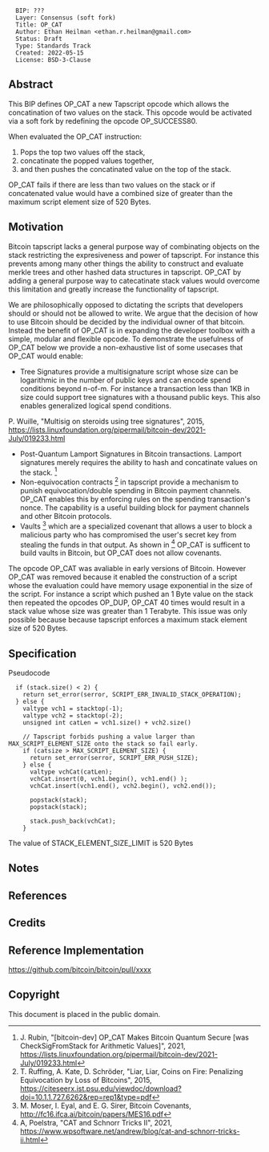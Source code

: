 <pre>
  BIP: ???
  Layer: Consensus (soft fork)
  Title: OP_CAT
  Author: Ethan Heilman <ethan.r.heilman@gmail.com>
  Status: Draft
  Type: Standards Track
  Created: 2022-05-15
  License: BSD-3-Clause
</pre>

==Abstract==

This BIP defines OP_CAT a new Tapscript opcode which allows the concatination of two values on the stack. This opcode would be activated via a soft fork by redefining the opcode OP_SUCCESS80.

When evaluated the OP_CAT instruction:
# Pops the top two values off the stack,
# concatinate the popped values together,
# and then pushes the concatinated value on the top of the stack.

OP_CAT fails if there are less than two values on the stack or if concatenated value would have a combined size of greater than the maximum script element size of 520 Bytes.

==Motivation==
Bitcoin tapscript lacks a general purpose way of combinating objects on the stack restricting the expresiveness and power of tapscript. For instance this prevents among many other things the ability to construct and evaluate merkle trees and other hashed data structures in tapscript. OP_CAT by adding a general purpose way to catecatinate stack values would overcome this limitation and greatly increase the functionality of tapscript.

We are philosophically opposed to dictating the scripts that developers should or should not be allowed to write. We argue that the decision of how to use Bitcoin should be decided by the individual owner of that bitcoin. Instead the benefit of OP_CAT is in expanding the developer toolbox with a simple, modular and flexible opcode. To demonstrate the usefulness of OP_CAT below we provide a non-exhaustive list of some usecases that OP_CAT would enable:

* Tree Signatures provide a multisignature script whose size can be logarithmic in the number of public keys and can encode spend conditions beyond n-of-m. For instance a transaction less than 1KB in size could support tree signatures with a thousand public keys. This also enables generalized logical spend conditions. <ref> 
P. Wuille, "Multisig on steroids using tree signatures", 2015, https://lists.linuxfoundation.org/pipermail/bitcoin-dev/2021-July/019233.html</ref>
* Post-Quantum Lamport Signatures in Bitcoin transactions. Lamport signatures merely requires the ability to hash and concatinate values on the stack. <ref>J. Rubin, "[bitcoin-dev] OP_CAT Makes Bitcoin Quantum Secure [was CheckSigFromStack for Arithmetic Values]", 2021, https://lists.linuxfoundation.org/pipermail/bitcoin-dev/2021-July/019233.html</ref>
* Non-equivocation contracts <ref>T. Ruffing, A. Kate, D. Schröder, "Liar, Liar, Coins on Fire: Penalizing Equivocation by Loss of Bitcoins", 2015, https://citeseerx.ist.psu.edu/viewdoc/download?doi=10.1.1.727.6262&rep=rep1&type=pdf</ref> in tapscript provide a mechanism to punish equivocation/double spending in Bitcoin payment channels. OP_CAT enables this by enforcing rules on the spending transaction's nonce. The capability is a useful building block for payment channels and other Bitcoin protocols.
* Vaults <ref> M. Moser, I. Eyal, and E. G. Sirer, Bitcoin Covenants, http://fc16.ifca.ai/bitcoin/papers/MES16.pdf</ref> which are a specialized covenant that allows a user to block a malicious party who has compromised the user's secret key from stealing the funds in that output. As shown in <ref>A, Poelstra, "CAT and Schnorr Tricks II", 2021, https://www.wpsoftware.net/andrew/blog/cat-and-schnorr-tricks-ii.html</ref> OP_CAT is sufficent to build vaults in Bitcoin, but OP_CAT does not allow covenants.

The opcode OP_CAT was avaliable in early versions of Bitcoin. However OP_CAT was removed because it enabled the construction of a script whose the evaluation could have memory usage exponential in the size of the script. For instance a script which pushed an 1 Byte value on the stack then repeated the opcodes OP_DUP, OP_CAT 40 times would result in a stack value whose size was greater than 1 Terabyte. This issue was only possible because because tapscript enforces a maximum stack element size of 520 Bytes.

==Specification==

Pseudocode

<pre>
  if (stack.size() < 2) {
    return set_error(serror, SCRIPT_ERR_INVALID_STACK_OPERATION);
  } else {
    valtype vch1 = stacktop(-1);
    valtype vch2 = stacktop(-2);
    unsigned int catLen = vch1.size() + vch2.size()

    // Tapscript forbids pushing a value larger than MAX_SCRIPT_ELEMENT_SIZE onto the stack so fail early.
    if (catsize > MAX_SCRIPT_ELEMENT_SIZE) {
      return set_error(serror, SCRIPT_ERR_PUSH_SIZE);
    } else {
      valtype vchCat(catLen);
      vchCat.insert(0, vch1.begin(), vch1.end() );
      vchCat.insert(vch1.end(), vch2.begin(), vch2.end());

      popstack(stack);
      popstack(stack);

      stack.push_back(vchCat);
    }
</pre>

The value of STACK_ELEMENT_SIZE_LIMIT is 520 Bytes


==Notes==

==References==

<references/>

== Credits ==

== Reference Implementation ==
https://github.com/bitcoin/bitcoin/pull/xxxx

== Copyright ==
This document is placed in the public domain.
